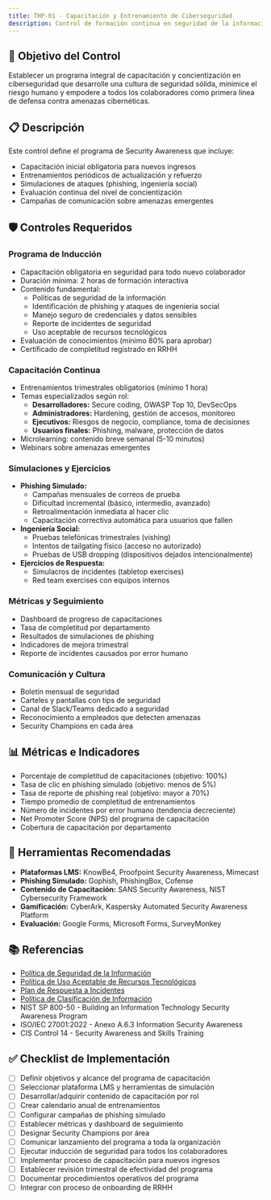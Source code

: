 ```yaml
---
title: THP-01 - Capacitación y Entrenamiento de Ciberseguridad
description: Control de formación continua en seguridad de la información para todo el personal
---
```


## 🎯 Objetivo del Control

Establecer un programa integral de capacitación y concientización en ciberseguridad que desarrolle una cultura de seguridad sólida, minimice el riesgo humano y empodere a todos los colaboradores como primera línea de defensa contra amenazas cibernéticas.

## 📋 Descripción

Este control define el programa de Security Awareness que incluye:
- Capacitación inicial obligatoria para nuevos ingresos
- Entrenamientos periódicos de actualización y refuerzo
- Simulaciones de ataques (phishing, ingeniería social)
- Evaluación continua del nivel de concientización
- Campañas de comunicación sobre amenazas emergentes

## 🛡️ Controles Requeridos

### Programa de Inducción
- Capacitación obligatoria en seguridad para todo nuevo colaborador
- Duración mínima: 2 horas de formación interactiva
- Contenido fundamental:
  - Políticas de seguridad de la información
  - Identificación de phishing y ataques de ingeniería social
  - Manejo seguro de credenciales y datos sensibles
  - Reporte de incidentes de seguridad
  - Uso aceptable de recursos tecnológicos
- Evaluación de conocimientos (mínimo 80% para aprobar)
- Certificado de completitud registrado en RRHH

### Capacitación Continua
- Entrenamientos trimestrales obligatorios (mínimo 1 hora)
- Temas especializados según rol:
  - **Desarrolladores:** Secure coding, OWASP Top 10, DevSecOps
  - **Administradores:** Hardening, gestión de accesos, monitoreo
  - **Ejecutivos:** Riesgos de negocio, compliance, toma de decisiones
  - **Usuarios finales:** Phishing, malware, protección de datos
- Microlearning: contenido breve semanal (5-10 minutos)
- Webinars sobre amenazas emergentes

### Simulaciones y Ejercicios
- **Phishing Simulado:**
  - Campañas mensuales de correos de prueba
  - Dificultad incremental (básico, intermedio, avanzado)
  - Retroalimentación inmediata al hacer clic
  - Capacitación correctiva automática para usuarios que fallen
- **Ingeniería Social:**
  - Pruebas telefónicas trimestrales (vishing)
  - Intentos de tailgating físico (acceso no autorizado)
  - Pruebas de USB dropping (dispositivos dejados intencionalmente)
- **Ejercicios de Respuesta:**
  - Simulacros de incidentes (tabletop exercises)
  - Red team exercises con equipos internos

### Métricas y Seguimiento
- Dashboard de progreso de capacitaciones
- Tasa de completitud por departamento
- Resultados de simulaciones de phishing
- Indicadores de mejora trimestral
- Reporte de incidentes causados por error humano

### Comunicación y Cultura
- Boletín mensual de seguridad
- Carteles y pantallas con tips de seguridad
- Canal de Slack/Teams dedicado a seguridad
- Reconocimiento a empleados que detecten amenazas
- Security Champions en cada área

## 📊 Métricas e Indicadores

- Porcentaje de completitud de capacitaciones (objetivo: 100%)
- Tasa de clic en phishing simulado (objetivo: menos de 5%)
- Tasa de reporte de phishing real (objetivo: mayor a 70%)
- Tiempo promedio de completitud de entrenamientos
- Número de incidentes por error humano (tendencia decreciente)
- Net Promoter Score (NPS) del programa de capacitación
- Cobertura de capacitación por departamento

## 🔗 Herramientas Recomendadas

- **Plataformas LMS:** KnowBe4, Proofpoint Security Awareness, Mimecast
- **Phishing Simulado:** Gophish, PhishingBox, Cofense
- **Contenido de Capacitación:** SANS Security Awareness, NIST Cybersecurity Framework
- **Gamificación:** CyberArk, Kaspersky Automated Security Awareness Platform
- **Evaluación:** Google Forms, Microsoft Forms, SurveyMonkey

## 📚 Referencias

- [Política de Seguridad de la Información](/docs/kudo/politicas/politica-seguridad-informacion)
- [Política de Uso Aceptable de Recursos Tecnológicos](/docs/kudo/politicas/politica-uso-aceptable)
- [Plan de Respuesta a Incidentes](/docs/kudo/politicas/plan-respuesta-incidentes)
- [Política de Clasificación de Información](/docs/kudo/politicas/politica-clasificacion-informacion)
- NIST SP 800-50 - Building an Information Technology Security Awareness Program
- ISO/IEC 27001:2022 - Anexo A.6.3 Information Security Awareness
- CIS Control 14 - Security Awareness and Skills Training

## ✅ Checklist de Implementación

- [ ] Definir objetivos y alcance del programa de capacitación
- [ ] Seleccionar plataforma LMS y herramientas de simulación
- [ ] Desarrollar/adquirir contenido de capacitación por rol
- [ ] Crear calendario anual de entrenamientos
- [ ] Configurar campañas de phishing simulado
- [ ] Establecer métricas y dashboard de seguimiento
- [ ] Designar Security Champions por área
- [ ] Comunicar lanzamiento del programa a toda la organización
- [ ] Ejecutar inducción de seguridad para todos los colaboradores
- [ ] Implementar proceso de capacitación para nuevos ingresos
- [ ] Establecer revisión trimestral de efectividad del programa
- [ ] Documentar procedimientos operativos del programa
- [ ] Integrar con proceso de onboarding de RRHH
